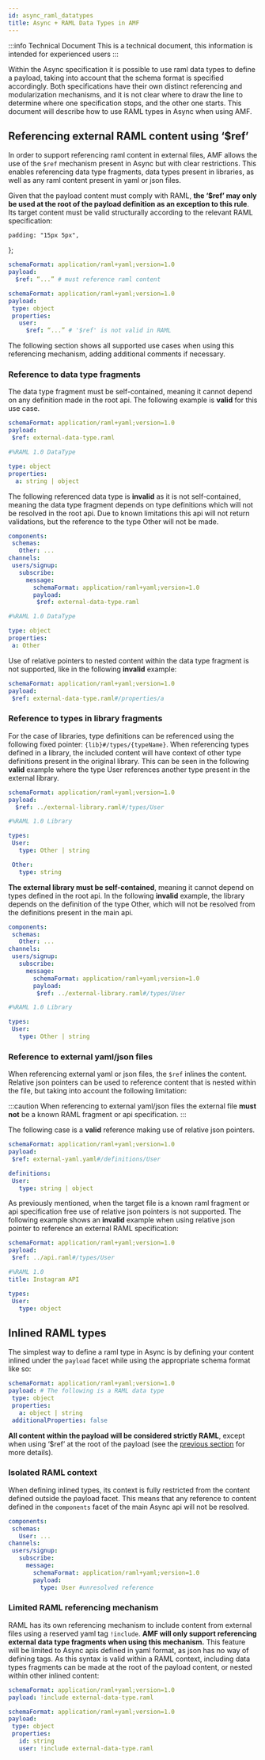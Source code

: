 ```yaml
---
id: async_raml_datatypes
title: Async + RAML Data Types in AMF
---
```


:::info Technical Document
This is a technical document, this information is intended for experienced users
:::

Within the Async specification it is possible to use raml data types to define a payload, taking into account that the schema format is specified accordingly.
Both specifications have their own distinct referencing and modularization mechanisms, and it is not clear where to draw the line to determine where one specification stops, and the other one starts.
This document will describe how to use RAML types in Async when using AMF.


## Referencing external RAML content using ‘$ref’
In order to support referencing raml content in external files, AMF allows the use of the `$ref` mechanism present in Async but with clear restrictions.
This enables referencing data type fragments, data types present in libraries, as well as any raml content present in yaml or json files.

Given that the payload content must comply with RAML, **the ‘$ref’ may only be used at the root of the payload definition as an exception to this rule**.
Its target content must be valid structurally according to the relevant RAML specification:

    padding: "15px 5px",
};

<div className="container">
<div className='row'>
<div style={myStyle} className='col col--6'>

```yaml title="‘$ref’ at root of payload (Valid)"
schemaFormat: application/raml+yaml;version=1.0
payload:
  $ref: “...” # must reference raml content
```

</div>
<div style={myStyle} className='col col--6'>

```yaml title="‘$ref’ nested within raml content (Invalid)" {6}
schemaFormat: application/raml+yaml;version=1.0
payload:
 type: object
 properties:
   user:
     $ref: “...” # '$ref' is not valid in RAML
```

</div>
</div>
</div>


The following section shows all supported use cases when using this referencing mechanism, adding additional comments if necessary.



### Reference to data type fragments
The data type fragment must be self-contained, meaning it cannot depend on any definition made in the root api. The following example is **valid** for this use case.

<div className="container">
<div className='row'>
<div style={myStyle} className='col col--6'>

```yaml title="Async api"
schemaFormat: application/raml+yaml;version=1.0
payload:
 $ref: external-data-type.raml
```

</div>
<div style={myStyle} className='col col--6'>

```yaml title="RAML data type fragment (external-data-type.raml)"
#%RAML 1.0 DataType

type: object
properties:
  a: string | object
```

</div>
</div>
</div>

The following referenced data type is **invalid** as it is not self-contained, meaning the data type fragment depends on type definitions which will not be resolved in the root api.
Due to known limitations this api will not return validations, but the reference to the type Other will not be made.

<div className="container">
<div className='row'>
<div style={myStyle} className='col col--6'>

```yaml title="Async api"
components:
 schemas:
   Other: ...
channels:
 users/signup:
   subscribe:
     message:
       schemaFormat: application/raml+yaml;version=1.0
       payload:
        $ref: external-data-type.raml
```

</div>
<div style={myStyle} className='col col--6'>

```yaml title="RAML data type fragment (external-data-type.raml)" {5}
#%RAML 1.0 DataType

type: object
properties:
 a: Other
```

</div>
</div>
</div>


Use of relative pointers to nested content within the data type fragment is not supported, like in the following **invalid** example:
```yaml {3}
schemaFormat: application/raml+yaml;version=1.0
payload:
 $ref: external-data-type.raml#/properties/a
```



### Reference to types in library fragments
For the case of libraries, type definitions can be referenced using the following fixed pointer: `{lib}#/types/{typeName}`.
When referencing types defined in a library, the included content will have context of other type definitions present in the original library.
This can be seen in the following **valid** example where the type User references another type present in the external library.

<div className="container">
<div className='row'>
<div style={myStyle} className='col col--6'>

```yaml title="Async api"
schemaFormat: application/raml+yaml;version=1.0
payload:
  $ref: ../external-library.raml#/types/User
```

</div>
<div style={myStyle} className='col col--6'>

```yaml title="RAML library fragment (external-library.raml)"
#%RAML 1.0 Library

types:
 User:
   type: Other | string

 Other:
   type: string
```

</div>
</div>
</div>

**The external library must be self-contained**, meaning it cannot depend on types defined in the root api.
In the following **invalid** example, the library depends on the definition of the type Other, which will not be resolved from the definitions present in the main api.

<div className="container">
<div className='row'>
<div style={myStyle} className='col col--6'>

```yaml title="Async api"
components:
 schemas:
   Other: ...
channels:
 users/signup:
   subscribe:
     message:
       schemaFormat: application/raml+yaml;version=1.0
       payload:
        $ref: ../external-library.raml#/types/User
```

</div>
<div style={myStyle} className='col col--6'>

```yaml title="RAML library fragment (external-library.raml)" {5}
#%RAML 1.0 Library

types:
 User:
   type: Other | string
```

</div>
</div>
</div>



### Reference to external yaml/json files
When referencing external yaml or json files, the `$ref` inlines the content.
Relative json pointers can be used to reference content that is nested within the file, but taking into account the following limitation:

:::caution When referencing to external yaml/json files
the external file **must not** be a known RAML fragment or api specification.
:::

The following case is a **valid** reference making use of relative json pointers.

<div className="container">
<div className='row'>
<div style={myStyle} className='col col--6'>

```yaml title="Async api"
schemaFormat: application/raml+yaml;version=1.0
payload:
 $ref: external-yaml.yaml#/definitions/User
```

</div>
<div style={myStyle} className='col col--6'>

```yaml title="Yaml file (external-yaml.yaml)"
definitions:
 User:
   type: string | object
```

</div>
</div>
</div>

As previously mentioned, when the target file is a known raml fragment or api specification free use of relative json pointers is not supported.
The following example shows an **invalid** example when using relative json pointer to reference an external RAML specification:

<div className="container">
<div className='row'>
<div style={myStyle} className='col col--6'>

```yaml title="Async api"
schemaFormat: application/raml+yaml;version=1.0
payload:
 $ref: ../api.raml#/types/User
```

</div>
<div style={myStyle} className='col col--6'>

```yaml title="External RAML api (api.raml)" {1}
#%RAML 1.0
title: Instagram API

types:
 User:
   type: object
```

</div>
</div>
</div>



## Inlined RAML types
The simplest way to define a raml type in Async is by defining your content inlined under the `payload` facet while using the appropriate schema format like so:
```yaml
schemaFormat: application/raml+yaml;version=1.0
payload: # The following is a RAML data type
 type: object
 properties:
   a: object | string
 additionalProperties: false
```
**All content within the payload will be considered strictly RAML**, except when using ‘$ref’ at the root of the payload (see the [previous section](#referencing-external-raml-content-using-ref) for more details).


### Isolated RAML context
When defining inlined types, its context is fully restricted from the content defined outside the payload facet.
This means that any reference to content defined in the `components` facet of the main Async api will not be resolved.

```yaml title="Referencing types defined in async api components (invalid)" {10}
components:
 schemas:
   User: ...
channels:
 users/signup:
   subscribe:
     message:
       schemaFormat: application/raml+yaml;version=1.0
       payload:
         type: User #unresolved reference
```


### Limited RAML referencing mechanism
RAML has its own referencing mechanism to include content from external files using a reserved yaml tag `!include`.
**AMF will only support referencing external data type fragments when using this mechanism.** This feature will be limited to Async apis defined in yaml format, as json has no way of defining tags.
As this syntax is valid within a RAML context, including data types fragments can be made at the root of the payload content, or nested within other inlined content:

<div className="container">
<div className='row'>
<div style={myStyle} className='col col--6'>

```yaml title="Using include at root of payload"
schemaFormat: application/raml+yaml;version=1.0
payload: !include external-data-type.raml
```

</div>
<div style={myStyle} className='col col--6'>

```yaml title="Using include within inlined content"
schemaFormat: application/raml+yaml;version=1.0
payload:
 type: object
 properties:
   id: string
   user: !include external-data-type.raml
```

</div>
</div>
</div>

